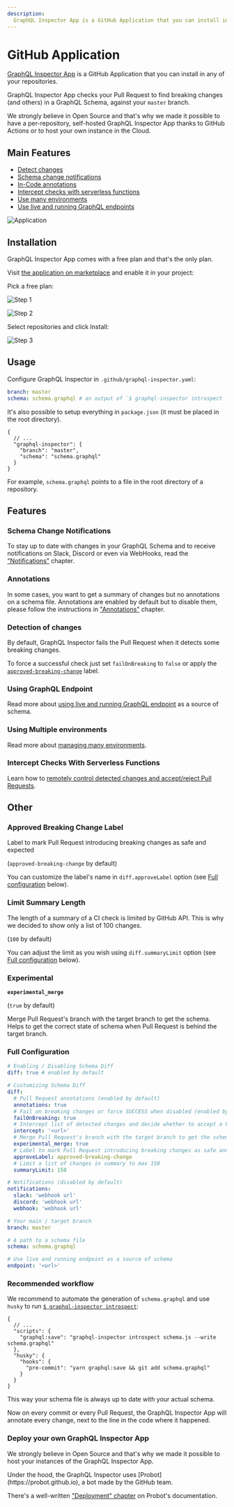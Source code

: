 ```yaml
---
description:
  GraphQL Inspector App is a GitHub Application that you can install in any of your repositories.
---
```



# GitHub Application

[GraphQL Inspector App](https://github.com/apps/graphql-inspector) is a GitHub Application that you
can install in any of your repositories.

GraphQL Inspector App checks your Pull Request to find breaking changes (and others) in a GraphQL
Schema, against your `master` branch.

We strongly believe in Open Source and that's why we made it possible to have a per-repository,
self-hosted GraphQL Inspector App thanks to GitHub Actions or to host your own instance in the
Cloud.

## Main Features

- [Detect changes](#detection-of-changes)
- [Schema change notifications](#schema-change-notifications)
- [In-Code annotations](#annotations)
- [Intercept checks with serverless functions](../recipes/intercept)
- [Use many environments](../recipes/environments)
- [Use live and running GraphQL endpoints](../recipes/endpoints)

![Application](/assets/img/github/app-action.jpg)

## Installation

GraphQL Inspector App comes with a free plan and that's the only plan.

Visit [the application on marketplace](https://github.com/marketplace/graphql-inspector) and enable
it in your project:

Pick a free plan:

![Step 1](/assets/img/github/app-setup-plan.jpg)

![Step 2](/assets/img/github/app-install.jpg)

Select repositories and click Install:

![Step 3](/assets/img/github/app-repositories.jpg)

## Usage

Configure GraphQL Inspector in `.github/graphql-inspector.yaml`:

```yaml
branch: master
schema: schema.graphql # an output of `$ graphql-inspector introspect ...`
```

It's also possible to setup everything in `package.json` (it must be placed in the root directory).

```jsonc
{
  // ...
  "graphql-inspector": {
    "branch": "master",
    "schema": "schema.graphql"
  }
}
```

For example, `schema.graphql` points to a file in the root directory of a repository.

## Features

### Schema Change Notifications

To stay up to date with changes in your GraphQL Schema and to receive notifications on Slack,
Discord or even via WebHooks, read the ["Notifications"](../essentials/notifications) chapter.

### Annotations

In some cases, you want to get a summary of changes but no annotations on a schema file. Annotations
are enabled by default but to disable them, please follow the instructions in
["Annotations"](../recipes/annotations) chapter.

### Detection of changes

By default, GraphQL Inspector fails the Pull Request when it detects some breaking changes.

To force a successful check just set `failOnBreaking` to `false` or apply the
[`approved-breaking-change`](#approved-breaking-change-label) label.

### Using GraphQL Endpoint

Read more about [using live and running GraphQL endpoint](../recipes/endpoints) as a source of
schema.

### Using Multiple environments

Read more about [managing many environments](../recipes/environments).

### Intercept Checks With Serverless Functions

Learn how to
[remotely control detected changes and accept/reject Pull Requests](../recipes/intercept).

## Other

### Approved Breaking Change Label

Label to mark Pull Request introducing breaking changes as safe and expected

(`approved-breaking-change` by default)

You can customize the label's name in `diff.approveLabel` option (see
[Full configuration](#full-configuration) below).

### Limit Summary Length

The length of a summary of a CI check is limited by GitHub API. This is why we decided to show only
a list of 100 changes.

(`100` by default)

You can adjust the limit as you wish using `diff.summaryLimit` option (see
[Full configuration](#full-configuration) below).

### Experimental

**`experimental_merge`**

(`true` by default)

Merge Pull Request's branch with the target branch to get the schema. Helps to get the correct state
of schema when Pull Request is behind the target branch.

### Full Configuration

```yaml
# Enabling / Disabling Schema Diff
diff: true # enabled by default

# Customizing Schema Diff
diff:
  # Pull Request annotations (enabled by default)
  annotations: true
  # Fail on breaking changes or force SUCCESS when disabled (enabled by default)
  failOnBreaking: true
  # Intercept list of detected changes and decide whether to accept a Pull Request
  intercept: '<url>'
  # Merge Pull Request's branch with the target branch to get the schema (enabled by default)
  experimental_merge: true
  # Label to mark Pull Request introducing breaking changes as safe and expected ('approved-breaking-change' by default)
  approveLabel: approved-breaking-change
  # Limit a list of changes in summary to max 150
  summaryLimit: 150

# Notifications (disabled by default)
notifications:
  slack: 'webhook url'
  discord: 'webhook url'
  webhook: 'webhook url'

# Your main / target branch
branch: master

# A path to a schema file
schema: schema.graphql

# Use live and running endpoint as a source of schema
endpoint: '<url>'
```

### Recommended workflow

We recommend to automate the generation of `schema.graphql` and use `husky` to run
[`$ graphql-inspector introspect`](../essentials/introspect):

```jsonc
{
  // ...
  "scripts": {
    "graphql:save": "graphql-inspector introspect schema.js --write schema.graphql"
  },
  "husky": {
    "hooks": {
      "pre-commit": "yarn graphql:save && git add schema.graphql"
    }
  }
}
```

This way your schema file is always up to date with your actual schema.

Now on every commit or every Pull Request, the GraphQL Inspector App will annotate every change,
next to the line in the code where it happened.

### Deploy your own GraphQL Inspector App

We strongly believe in Open Source and that's why we made it possible to host your instances of the
GraphQL Inspector App.

<Callout>
  Under the hood, the GraphQL Inspector uses [Probot](https://probot.github.io), a bot made by the
  GitHub team.
</Callout>

There's a well-written ["Deployment" chapter](https://probot.github.io/docs/deployment) on Probot's
documentation.

